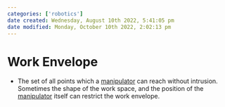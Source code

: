 ```yaml
---
categories: ['robotics']
date created: Wednesday, August 10th 2022, 5:41:05 pm
date modified: Monday, October 10th 2022, 2:02:13 pm
---
```


# Work Envelope
- The set of all points which a [manipulator](Manipulator.qmd) can reach without intrusion. Sometimes the shape of the work space, and the position of the [manipulator](Manipulator.qmd) itself can restrict the work envelope.



